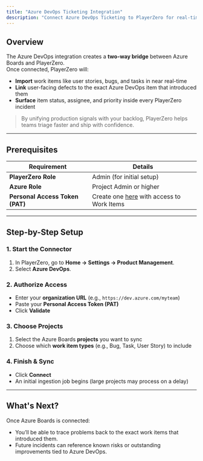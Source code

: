 ```yaml
---
title: "Azure DevOps Ticketing Integration"
description: "Connect Azure DevOps Ticketing to PlayerZero for real-time work item sync, defect traceability, and AI-powered debugging."
---
```


## Overview

The Azure DevOps integration creates a **two-way bridge** between Azure Boards and PlayerZero.  
Once connected, PlayerZero will:

- **Import** work items like user stories, bugs, and tasks in near real-time  
- **Link** user-facing defects to the exact Azure DevOps item that introduced them  
- **Surface** item status, assignee, and priority inside every PlayerZero incident  

> By unifying production signals with your backlog, PlayerZero helps teams triage faster and ship with confidence.

---

## Prerequisites

| Requirement | Details |
|-------------|---------|
| **PlayerZero Role** | Admin (for initial setup) |
| **Azure Role** | Project Admin or higher |
| **Personal Access Token (PAT)** | Create one [here](https://dev.azure.com/) with access to Work Items |

---

## Step-by-Step Setup

### 1. Start the Connector
1. In PlayerZero, go to **Home → Settings → Product Management**.  
2. Select **Azure DevOps**.

### 2. Authorize Access
- Enter your **organization URL** (e.g., `https://dev.azure.com/myteam`)  
- Paste your **Personal Access Token (PAT)**  
- Click **Validate**

### 3. Choose Projects
1. Select the Azure Boards **projects** you want to sync  
2. Choose which **work item types** (e.g., Bug, Task, User Story) to include  

### 4. Finish & Sync
- Click **Connect**  
- An initial ingestion job begins (large projects may process on a delay)  

---

## What's Next?

Once Azure Boards is connected:

- You’ll be able to trace problems back to the exact work items that introduced them.
- Future incidents can reference known risks or outstanding improvements tied to Azure DevOps.
